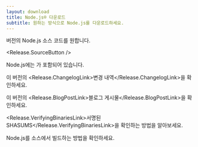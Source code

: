 ```yaml
---
layout: download
title: Node.js® 다운로드
subtitle: 원하는 방식으로 Node.js를 다운로드하세요.
---
```


<section>
<Release.VersionDropdown /> 버전의 Node.js 소스 코드를 원합니다.

<Release.SourceButton />
</section>

<section>
Node.js에는 <Release.NpmLink />가 포함되어 있습니다.

이 버전의 <Release.ChangelogLink>변경 내역</Release.ChangelogLink>을 확인하세요.

이 버전의 <Release.BlogPostLink>블로그 게시물</Release.BlogPostLink>을 확인하세요.

<Release.VerifyingBinariesLink>서명된 SHASUMS</Release.VerifyingBinariesLink>을 확인하는 방법을 알아보세요.

Node.js를 <LinkWithArrow href="https://github.com/nodejs/node/blob/main/BUILDING.md#building-nodejs-on-supported-platforms">소스에서 빌드하는 방법</LinkWithArrow>을 확인하세요.
</section>
